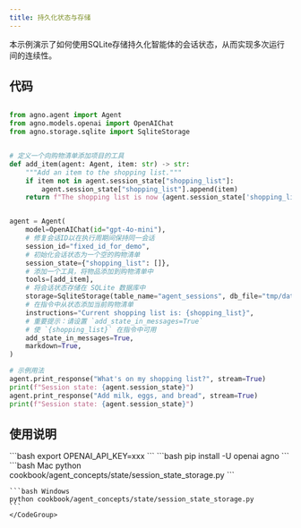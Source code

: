 ```yaml
---
title: 持久化状态与存储
---
```

本示例演示了如何使用SQLite存储持久化智能体的会话状态，从而实现多次运行间的连续性。
## 代码

```python cookbook/agent_concepts/state/session_state_storage.py

from agno.agent import Agent
from agno.models.openai import OpenAIChat
from agno.storage.sqlite import SqliteStorage


# 定义一个向购物清单添加项目的工具
def add_item(agent: Agent, item: str) -> str:
    """Add an item to the shopping list."""
    if item not in agent.session_state["shopping_list"]:
        agent.session_state["shopping_list"].append(item)
    return f"The shopping list is now {agent.session_state['shopping_list']}"


agent = Agent(
    model=OpenAIChat(id="gpt-4o-mini"),
    # 修复会话ID以在执行周期间保持同一会话
    session_id="fixed_id_for_demo",
    # 初始化会话状态为一个空的购物清单
    session_state={"shopping_list": []},
    # 添加一个工具，将物品添加到购物清单中
    tools=[add_item],
    # 将会话状态存储在 SQLite 数据库中
    storage=SqliteStorage(table_name="agent_sessions", db_file="tmp/data.db"),
    # 在指令中从状态添加当前购物清单
    instructions="Current shopping list is: {shopping_list}",
    # 重要提示：请设置 `add_state_in_messages=True`
    # 使 `{shopping_list}` 在指令中可用
    add_state_in_messages=True,
    markdown=True,
)

# 示例用法
agent.print_response("What's on my shopping list?", stream=True)
print(f"Session state: {agent.session_state}")
agent.print_response("Add milk, eggs, and bread", stream=True)
print(f"Session state: {agent.session_state}")
```

## 使用说明

<Steps>
  <Snippet file="create-venv-step.mdx" />

  <Step title="设置您的 API 密钥">
    ```bash
    export OPENAI_API_KEY=xxx
    ```
  </Step>

  <Step title="安装库">
    ```bash
    pip install -U openai agno
    ```
  </Step>

  <Step title="运行示例">
    <CodeGroup>
    ```bash Mac
    python cookbook/agent_concepts/state/session_state_storage.py
    ```

    ```bash Windows
    python cookbook/agent_concepts/state/session_state_storage.py
    ```
    </CodeGroup>
  </Step>
</Steps>